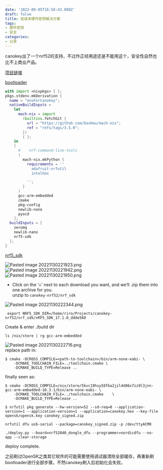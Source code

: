 ```yaml
---
date: '2022-09-05T16:58:43.000Z'
draft: false
title: 低成本硬件密钥解决方案
tags:
- 硬件密钥
- 安全
categories:
- 记录
---
```


canokey出了一个nrf52的支持，不过作正经用途还是不能用这个，安全性自然也比不上商业产品。

[项目链接](https://github.com/canokeys/canokey-nrf52)

[bootloader](https://github.com/adafruit/Adafruit_nRF52_Bootloader)

```nix
with import <nixpkgs> { };
pkgs.stdenv.mkDerivation {
  name = "envForCanokey";
  nativeBuildInputs =
    let
      mach-nix = import
        (builtins.fetchGit {
          url = "https://github.com/DavHau/mach-nix";
          ref = "refs/tags/3.5.0";
        })
        { };
    in
    [
      #    nrf-command-line-tools
      (
        mach-nix.mkPython {
          requirements = ''
            adafruit-nrfutil
            intelhex

          '';
        }
      )
      gcc-arm-embedded
      cmake
      pkg-config
      newlib-nano
      pyocd
    ];
  buildInputs = [
    zeromq
    newlib-nano
    nrf5-sdk
  ];
}
```

[nrf5_sdk](https://www.nordicsemi.com/Products/Development-software/nRF5-SDK/Download#infotabs)


![Pasted image 20221130221923.png](20221130221923.png)  
![Pasted image 20221130221942.png](20221130221942.png)  
![Pasted image 20221130221950.png](20221130221950.png)  

+ Click on the ‘+’ next to each download you want, and we’ll .zip them into one archive for you.  
unzip to `canokey-nrf52/nrf_sdk`  

![Pasted image 20221130222344.png](20221130222344.png)

```
 export NRF5_SDK_DIR=/home/riro/Projects/canokey-nrf52/nrf_sdk/nRF5_SDK_17.1.0_ddde560
```

Create & enter ./build dir

```
ls /nix/store | rg gcc-arm-embedded
```

![Pasted image 20221130222716.png](20221130222716.png)  
replace path in:

```
$ cmake -DCROSS_COMPILE=<path-to-toolchain>/bin/arm-none-eabi- \
    -DCMAKE_TOOLCHAIN_FILE=../toolchain.cmake \
    -DCMAKE_BUILD_TYPE=Release ..
```

finally seen as:

```
$ cmake -DCROSS_COMPILE=/nix/store/5kvc19hsy58fba2jzl4d06x7zz9l3jnn-gcc-arm-embedded-10.3.1/bin/arm-none-eabi- \
    -DCMAKE_TOOLCHAIN_FILE=../toolchain.cmake    \
    -DCMAKE_BUILD_TYPE=Release ..
```

```
$ nrfutil pkg generate --hw-version=52 --sd-req=0 --application-version=1 --application-version=1 --application=canokey.hex --key-file opensk/opensk.key canokey_signed.zip
```

```
nrfutil dfu usb-serial --package=canokey_signed.zip -p /dev/ttyACM0
```

```
./deploy.py --board=nrf52840_dongle_dfu --programmer=nordicdfu --no-app --clear-storage
```

deploy complete.


<Emph type="warn">之前刷过OpenSK之类其它软件的可能需要使用调试器清除全部缓存，再重新刷bootloader进行全部步骤。不然canokey刷入后初始化会失败。</Emph>
